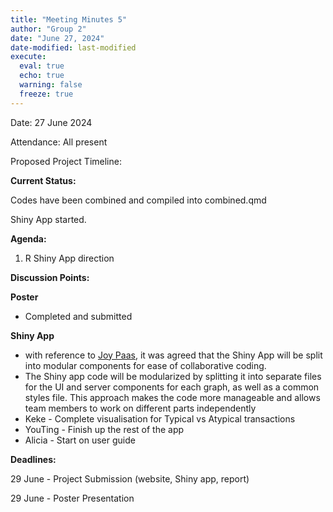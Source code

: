 ```yaml
---
title: "Meeting Minutes 5"
author: "Group 2"
date: "June 27, 2024"
date-modified: last-modified
execute: 
  eval: true
  echo: true
  warning: false
  freeze: true
---
```


Date: 27 June 2024

Attendance: All present

Proposed Project Timeline:

**Current Status:**

Codes have been combined and compiled into combined.qmd

Shiny App started.

**Agenda:**

1.  R Shiny App direction

**Discussion Points:**

**Poster**

-   Completed and submitted

**Shiny App**

-   with reference to [Joy Paas](https://github.com/kjcpaas/ISSS608_Project_Shiny/blob/main/app.R), it was agreed that the Shiny App will be split into modular components for ease of collaborative coding.
-   The Shiny app code will be modularized by splitting it into separate files for the UI and server components for each graph, as well as a common styles file. This approach makes the code more manageable and allows team members to work on different parts independently
-   Keke - Complete visualisation for Typical vs Atypical transactions
-   YouTing - Finish up the rest of the app
-   Alicia - Start on user guide

**Deadlines:**

29 June - Project Submission (website, Shiny app, report)

29 June - Poster Presentation
